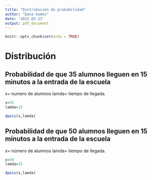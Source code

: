 ---
title: "Distribución de probabilidad"
author: "Dana Gomez"
date: '2022-03-23'
output: pdf_document
---

```{r setup, include=FALSE}
knitr::opts_chunk$set(echo = TRUE)
```
# Distribución

## Probabilidad de que 35 alumnos lleguen en 15 minutos a la entrada de la escuela

x= numero de alumnos
lamda= tiempo de llegada.

```{r}
x=35
lamda=15
```

```{r}
dpois(x,lamda)
```




## Probabilidad de que 50 alumnos lleguen en 15 minutos a la entrada de la escuela

x= número de alumnos
lamda= tiempo de llegada.

```{r}
x=50
lamda=15

```

```{r}
dpois(x,lamda)
```

